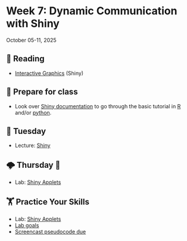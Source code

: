 # Week 7: Dynamic Communication with Shiny



October 05-11, 2025

## 📖 Reading

- [Interactive Graphics](https://srvanderplas.github.io/stat-computing-r-python/part-advanced-topics/07-intro-interactive-graphics.html) (Shiny)


## 🥣 Prepare for class

- Look over [Shiny documentation](https://shiny.posit.co/) to go through the basic tutorial in [R](https://shiny.posit.co/r/getstarted/shiny-basics/lesson1/) and/or [python](https://shiny.posit.co/py/get-started/).


## 🌮 Tuesday

- Lecture: [Shiny](../slides/06-01-shiny.qmd)


## 🌩️ Thursday 🔨 

- Lab: [Shiny Applets](../assignment-repos/07-shiny-interactive/index.qmd)


##  🏋 Practice Your Skills

- Lab: [Shiny Applets](../assignment-repos/07-shiny-interactive/index.qmd)
- [Lab goals](../assignment-repos/07-shiny-interactive/tilt.qmd)
- [Screencast pseudocode due](../assignment-repos/screencast/index.qmd)

